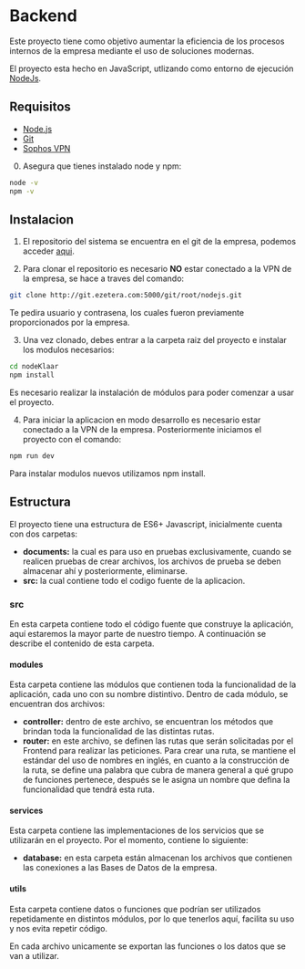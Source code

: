 
# Backend

Este proyecto tiene como objetivo aumentar la eficiencia de los procesos internos de la empresa mediante el uso de soluciones modernas.

El proyecto esta hecho en JavaScript, utlizando como entorno de ejecución [NodeJs](https://nodejs.org/es/).

## Requisitos

- [Node.js](https://nodejs.org/es/)
- [Git](https://git-scm.com/)
- [Sophos VPN](https://201.161.7.10:4443/userportal/webpages/myaccount/login.jsp)

0. Asegura que tienes instalado node y npm:

```bash
node -v
npm -v
```

## Instalacion

1. El repositorio del sistema se encuentra en el git de la empresa, podemos
   acceder <a href="http://git.ezetera.com:5000/root/nodejs">aqui</a>.

2. Para clonar el repositorio es necesario **NO** estar conectado a la VPN de la empresa, se hace a traves del comando:

```bash
git clone http://git.ezetera.com:5000/git/root/nodejs.git
```

Te pedira usuario y contrasena, los cuales fueron previamente proporcionados por la empresa.

3. Una vez clonado, debes entrar a la carpeta raiz del proyecto e instalar los modulos necesarios:

```bash
cd nodeKlaar
npm install
```

<Callout emoji="⚠">
  Es necesario realizar la instalación de módulos para poder comenzar a usar el proyecto.
</Callout>

4. Para iniciar la aplicacion en modo desarrollo es necesario estar conectado a la VPN de la empresa. Posteriormente iniciamos el proyecto con el comando:

```bash
npm run dev
```

<Callout emoji="⚠">Para instalar modulos nuevos utilizamos npm install.</Callout>

## Estructura

El proyecto tiene una estructura de ES6+ Javascript, inicialmente cuenta con dos carpetas:

- **documents:** la cual es para uso en pruebas exclusivamente, cuando se realicen pruebas de crear archivos, los archivos de prueba se deben almacenar ahí y posteriormente, eliminarse.
- **src:** la cual contiene todo el codigo fuente de la aplicacion.

### src

En esta carpeta contiene todo el código fuente que construye la aplicación, aquí estaremos la mayor parte de nuestro tiempo.
A continuación se describe el contenido de esta carpeta.

#### modules

Esta carpeta contiene las módulos que contienen toda la funcionalidad de la aplicación, cada uno con su nombre distintivo. Dentro de cada módulo, se encuentran dos archivos:

- **controller:** dentro de este archivo, se encuentran los métodos que brindan toda la funcionalidad de las distintas rutas.
- **router:** en este archivo, se definen las rutas que serán solicitadas por el Frontend para realizar las peticiones. Para crear una ruta, se mantiene el estándar del uso de nombres en inglés, en cuanto a la construcción de la ruta, se define una palabra que cubra de manera general a qué grupo de funciones pertenece, después se le asigna un nombre que defina la funcionalidad que tendrá esta ruta.

#### services

Esta carpeta contiene las implementaciones de los servicios que se utilizarán en el proyecto. Por el momento, contiene lo siguiente:
- **database:** en esta carpeta están almacenan los archivos que contienen las conexiones a las Bases de Datos de la empresa.

#### utils

Esta carpeta contiene datos o funciones que podrían ser utilizados repetidamente en distintos módulos, por lo que tenerlos aquí, facilita su uso y nos evita repetir código.

<Callout emoji="⚠">
  En cada archivo unicamente se exportan las funciones o los datos que se van a utilizar.
</Callout>